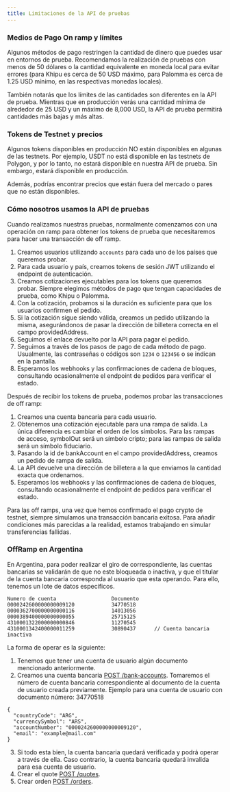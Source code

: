 ```yaml
---
title: Limitaciones de la API de pruebas
---
```


### Medios de Pago On ramp y límites

Algunos métodos de pago restringen la cantidad de dinero que puedes usar en entornos de prueba. Recomendamos la realización de pruebas con menos de 50 dólares o la cantidad equivalente en moneda local para evitar errores (para Khipu es cerca de 50 USD máximo, para Palomma es cerca de 1.25 USD mínimo, en las respectivas monedas locales).

También notarás que los límites de las cantidades son diferentes en la API de prueba. Mientras que en producción verás una cantidad mínima de alrededor de 25 USD y un máximo de 8,000 USD, la API de prueba permitirá cantidades más bajas y más altas.

### Tokens de Testnet y precios

Algunos tokens disponibles en producción NO están disponibles en algunas de las testnets. Por ejemplo, USDT no está disponible en las testnets de Polygon, y por lo tanto, no estará disponible en nuestra API de prueba. Sin embargo, estará disponible en producción.

Además, podrías encontrar precios que están fuera del mercado o pares que no están disponibles.

### Cómo nosotros usamos la API de pruebas

Cuando realizamos nuestras pruebas, normalmente comenzamos con una operación on ramp para obtener los tokens de prueba que necesitaremos para hacer una transacción de off ramp.

1. Creamos usuarios utilizando `accounts` para cada uno de los países que queremos probar.
2. Para cada usuario y país, creamos tokens de sesión JWT utilizando el endpoint de autenticación.
3. Creamos cotizaciones ejecutables para los tokens que queremos probar. Siempre elegimos métodos de pago que tengan capacidades de prueba, como Khipu o Palomma.
4. Con la cotización, probamos si la duración es suficiente para que los usuarios confirmen el pedido.
5. Si la cotización sigue siendo válida, creamos un pedido utilizando la misma, asegurándonos de pasar la dirección de billetera correcta en el campo providedAddress.
6. Seguimos el enlace devuelto por la API para pagar el pedido.
7. Seguimos a través de los pasos de pago de cada método de pago. Usualmente, las contraseñas o códigos son `1234` o `123456` o se indican en la pantalla.
8. Esperamos los webhooks y las confirmaciones de cadena de bloques, consultando ocasionalmente el endpoint de pedidos para verificar el estado.

Después de recibir los tokens de prueba, podemos probar las transacciones de off ramp:

1. Creamos una cuenta bancaria para cada usuario.
2. Obtenemos una cotización ejecutable para una rampa de salida. La única diferencia es cambiar el orden de los símbolos. Para las rampas de acceso, symbolOut será un símbolo cripto; para las rampas de salida será un símbolo fiduciario.
3. Pasando la id de bankAccount en el campo providedAddress, creamos un pedido de rampa de salida.
4. La API devuelve una dirección de billetera a la que enviamos la cantidad exacta que ordenamos.
5. Esperamos los webhooks y las confirmaciones de cadena de bloques, consultando ocasionalmente el endpoint de pedidos para verificar el estado.

Para las off ramps, una vez que hemos confirmado el pago crypto de testnet, siempre simulamos una transacción bancaria exitosa. Para añadir condiciones más parecidas a la realidad, estamos trabajando en simular transferencias fallidas.

### OffRamp en Argentina

En Argentina, para poder realizar el giro de correspondiente, las cuentas bancarias se validarán de que no este bloqueada o inactiva, y que el titular de la cuenta bancaria corresponda al usuario que esta operando.
Para ello, tenemos un lote de datos especificos.

```
Numero de cuenta                  Documento
0000242600000000009120            34770518
0000362700000000000116            14013056
0000389400000000000055            25715125
4310001322000000000846            11270545
4310001342400000011259            30890437      // Cuenta bancaria inactiva
```

La forma de operar es la siguiente:

1. Tenemos que tener una cuenta de usuario algún documento mencionado anteriormente.
2. Creamos una cuenta bancaria [POST /bank-accounts](/english/documentation/api-documentation/restful-api/Banks/creates-bank-account).
   Tomaremos el número de cuenta bancaria correspondiente al documento de la cuenta de usuario creada previamente.
   Ejemplo para una cuenta de usuario con documento número: 34770518

```
{
  "countryCode": "ARG",
  "currencySymbol": "ARS",
  "accountNumber": "0000242600000000009120",
  "email": "example@mail.com"
}
```

3. Si todo esta bien, la cuenta bancaria quedará verificada y podrá operar a través de ella. Caso contrario, la cuenta bancaria quedará invalida para esa cuenta de usuario.
4. Crear el quote [POST /quotes](/english/documentation/api-documentation/restful-api/Quotes/creates-a-purchase-or-sale-quote).
5. Crear orden [POST /orders](/english/documentation/api-documentation/restful-api/Orders/creates-order).
